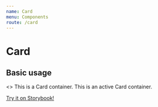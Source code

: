```yaml
---
name: Card
menu: Components
route: /card
---
```



# Card

<PropsTable of={Card} />

## Basic usage

<Playground>
  <ThemeProvider theme={welp_ar.theme}>
    <>
      <GlobalStyle theme={welp_ar.theme} />
      <Card data='card'>This is a Card container.</Card>
      <Card active data='card'>
        This is an active Card container.
      </Card>
    </>
  </ThemeProvider>
</Playground>

[Try it on Storybook!](./storybook/index.html?path=/story/card--with-default-props)
